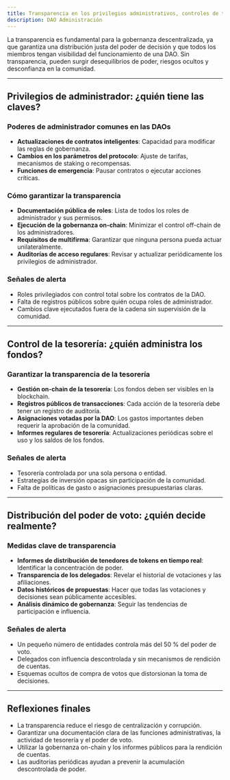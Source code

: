 ```yaml
---
title: Transparencia en los privilegios administrativos, controles de tesorería y distribución del poder de voto
description: DAO Administración
---
```


La transparencia es fundamental para la gobernanza descentralizada, ya que garantiza una distribución justa del poder de decisión y que todos los miembros tengan visibilidad del funcionamiento de una DAO. Sin transparencia, pueden surgir desequilibrios de poder, riesgos ocultos y desconfianza en la comunidad.

---

## Privilegios de administrador: ¿quién tiene las claves?

### Poderes de administrador comunes en las DAOs
- **Actualizaciones de contratos inteligentes**: Capacidad para modificar las reglas de gobernanza.
- **Cambios en los parámetros del protocolo**: Ajuste de tarifas, mecanismos de staking o recompensas.
- **Funciones de emergencia**: Pausar contratos o ejecutar acciones críticas.

### Cómo garantizar la transparencia
- **Documentación pública de roles**: Lista de todos los roles de administrador y sus permisos.
- **Ejecución de la gobernanza on-chain**: Minimizar el control off-chain de los administradores.
- **Requisitos de multifirma**: Garantizar que ninguna persona pueda actuar unilateralmente. 
- **Auditorías de acceso regulares**: Revisar y actualizar periódicamente los privilegios de administrador.

### Señales de alerta
- Roles privilegiados con control total sobre los contratos de la DAO.
- Falta de registros públicos sobre quién ocupa roles de administrador.
- Cambios clave ejecutados fuera de la cadena sin supervisión de la comunidad.

---

## Control de la tesorería: ¿quién administra los fondos?

### Garantizar la transparencia de la tesorería
- **Gestión on-chain de la tesorería**: Los fondos deben ser visibles en la blockchain.
- **Registros públicos de transacciones**: Cada acción de la tesorería debe tener un registro de auditoría.
- **Asignaciones votadas por la DAO**: Los gastos importantes deben requerir la aprobación de la comunidad.
- **Informes regulares de tesorería**: Actualizaciones periódicas sobre el uso y los saldos de los fondos.

### Señales de alerta
- Tesorería controlada por una sola persona o entidad.
- Estrategias de inversión opacas sin participación de la comunidad. 
- Falta de políticas de gasto o asignaciones presupuestarias claras.

---

## Distribución del poder de voto: ¿quién decide realmente?

### Medidas clave de transparencia
- **Informes de distribución de tenedores de tokens en tiempo real**: Identificar la concentración de poder.
- **Transparencia de los delegados**: Revelar el historial de votaciones y las afiliaciones.
- **Datos históricos de propuestas**: Hacer que todas las votaciones y decisiones sean públicamente accesibles.
- **Análisis dinámico de gobernanza**: Seguir las tendencias de participación e influencia.

### Señales de alerta
- Un pequeño número de entidades controla más del 50 % del poder de voto.
- Delegados con influencia descontrolada y sin mecanismos de rendición de cuentas.
- Esquemas ocultos de compra de votos que distorsionan la toma de decisiones.

---

## Reflexiones finales
- La transparencia reduce el riesgo de centralización y corrupción.
- Garantizar una documentación clara de las funciones administrativas, la actividad de tesorería y el poder de voto. 
- Utilizar la gobernanza on-chain y los informes públicos para la rendición de cuentas.
- Las auditorías periódicas ayudan a prevenir la acumulación descontrolada de poder.